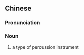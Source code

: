 {{also|节子板}}
==Chinese==
{{zh-forms|s=节子板}}

===Pronunciation===
{{zh-pron
|m=jiézibǎn,er=y
|cat=n
}}

===Noun===
{{zh-noun}}

# a type of percussion instrument

{{zh-cat|Musical instruments}}